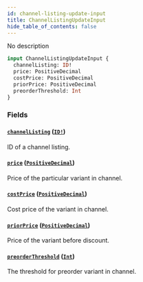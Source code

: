 ```yaml
---
id: channel-listing-update-input
title: ChannelListingUpdateInput
hide_table_of_contents: false
---
```


No description

```graphql
input ChannelListingUpdateInput {
  channelListing: ID!
  price: PositiveDecimal
  costPrice: PositiveDecimal
  priorPrice: PositiveDecimal
  preorderThreshold: Int
}
```

### Fields

#### [`channelListing`](#) ([`ID!`](../../../developer/api-reference/scalars/id))

ID of a channel listing.

#### [`price`](#) ([`PositiveDecimal`](../../../developer/api-reference/scalars/positive-decimal))

Price of the particular variant in channel.

#### [`costPrice`](#) ([`PositiveDecimal`](../../../developer/api-reference/scalars/positive-decimal))

Cost price of the variant in channel.

#### [`priorPrice`](#) ([`PositiveDecimal`](../../../developer/api-reference/scalars/positive-decimal))

Price of the variant before discount.

#### [`preorderThreshold`](#) ([`Int`](../../../developer/api-reference/scalars/int))

The threshold for preorder variant in channel.
